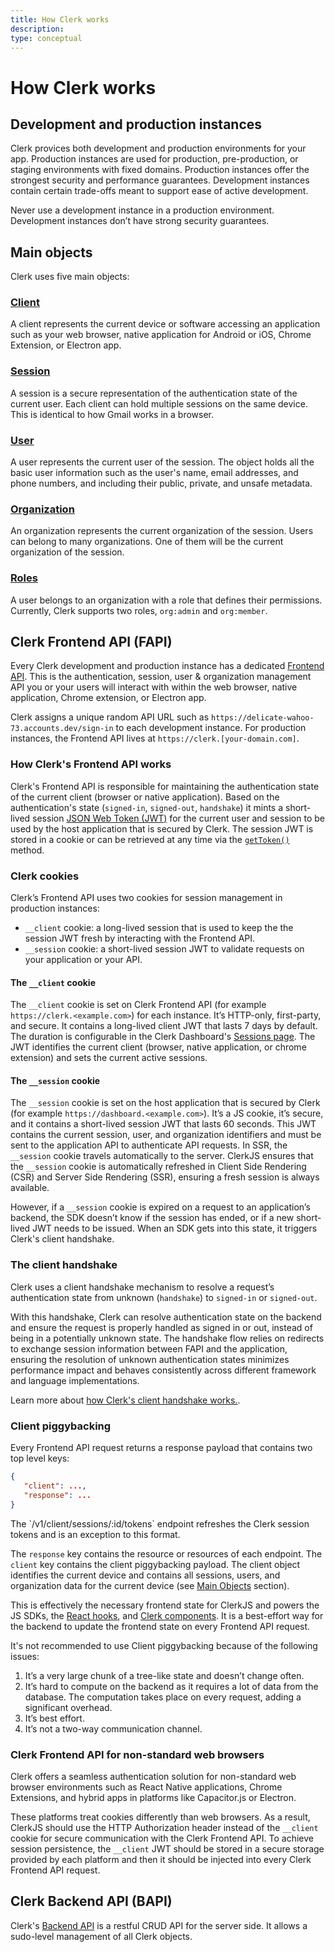 ```yaml
---
title: How Clerk works
description: 
type: conceptual
---
```


# How Clerk works

## Development and production instances

Clerk provices both development and production environments for your app. Production instances are used for production, pre-production, or staging environments with fixed domains. Production instances offer the strongest security and performance guarantees. Development instances contain certain trade-offs meant to support ease of active development. 

<Callout type="warning">
Never use a development instance in a production environment. Development instances don’t have strong security guarantees.
</Callout>

## Main objects

Clerk uses five main objects:

### [Client](/docs/references/javascript/client#client)

A client represents the current device or software accessing an application such as your web browser, native application for Android or iOS, Chrome Extension, or Electron app.

### [Session](/docs/references/javascript/session)

A session is a secure representation of the authentication state of the current user. Each client can hold multiple sessions on the same device. This is identical to how Gmail works in a browser.

### [User](/docs/users/overview)

A user represents the current user of the session. The object holds all the basic user information such as the user's name, email addresses, and phone numbers, and including their public, private, and unsafe metadata.

### [Organization](/docs/organizations/roles-permissions)

An organization represents the current organization of the session. Users can belong to many organizations. One of them will be the current organization of the session. 

### [Roles](/docs/organizations/roles-permissions)

A user belongs to an organization with a role that defines their permissions. Currently, Clerk supports two roles, `org:admin` and `org:member`.

## Clerk Frontend API (FAPI)

Every Clerk development and production instance has a dedicated [Frontend API](https://clerk.com/docs/reference/frontend-api). This is the authentication, session, user & organization management API you or your users will interact with within the web browser, native application, Chrome extension, or Electron app.

Clerk assigns a unique random API URL such as `https://delicate-wahoo-73.accounts.dev/sign-in` to each development instance. For production instances, the Frontend API lives at `https://clerk.[your-domain.com]`.

### How Clerk's Frontend API works

Clerk's Frontend API is responsible for maintaining the authentication state of the current client (browser or native application). Based on the authentication's state (`signed-in`, `signed-out`, `handshake`) it mints a short-lived session [JSON Web Token (JWT)](/docs/backend-requests/making/jwt-templates) for the current user and session to be used by the host application that is secured by Clerk. The session JWT is stored in a cookie or can be retrieved at any time via the [`getToken()`](/docs/references/javascript/session#get-token) method.

### Clerk cookies

Clerk’s Frontend API uses two cookies for session management in production instances:

* `__client` cookie: a long-lived session that is used to keep the the session JWT fresh by interacting with the Frontend API.
* `__session` cookie: a short-lived session JWT to validate requests on your application or your API. 

#### The `__client` cookie

The `__client` cookie is set on Clerk Frontend API (for example `https://clerk.<example.com>`) for each instance. It’s HTTP-only, first-party, and secure. It contains a long-lived client JWT that lasts 7 days by default. The duration is configurable in the Clerk Dashboard's  [Sessions page](https://dashboard.clerk.com/last-active?path=sessions). The JWT identifies the current client (browser, native application, or chrome extension) and sets the current active sessions.

#### The `__session` cookie

The `__session` cookie is set on the host application that is secured by Clerk (for example `https://dashboard.<example.com>`). It’s a JS cookie, it’s secure, and it contains a short-lived session JWT that lasts 60 seconds. This JWT contains the current session, user, and organization identifiers and must be sent to the application API to authenticate API requests. In SSR, the `__session` cookie travels automatically to the server. ClerkJS ensures that the `__session` cookie is automatically refreshed in Client Side Rendering (CSR) and Server Side Rendering (SSR), ensuring a fresh session is always available.

However, if a `__session` cookie is expired on a request to an application’s backend, the SDK doesn’t know if the session has ended, or if a new short-lived JWT needs to be issued. When an SDK gets into this state, it triggers Clerk's client handshake.

### The client handshake

Clerk uses a client handshake mechanism to resolve a request’s authentication state from unknown (`handshake`) to `signed-in` or `signed-out`. 

With this handshake, Clerk can resolve authentication state on the backend and ensure the request is properly handled as signed in or out, instead of being in a potentially unknown state. The handshake flow relies on redirects to exchange session information between FAPI and the application, ensuring the resolution of unknown authentication states minimizes performance impact and behaves consistently across different framework and language implementations.

Learn more about [how Clerk's client handshake works.](/docs/concepts/client-handshake).

### Client piggybacking

Every Frontend API request returns a response payload that contains two top level keys: 

```json
{
   "client": ...,
   "response": ...
}
```

<Callout type="info">
  The `/v1/client/sessions/:id/tokens` endpoint refreshes the Clerk session tokens and is an exception to this format.
</Callout>


The `response` key contains the resource or resources of each endpoint. The `client` key contains the client piggybacking payload. The client object identifies the current device and contains all sessions, users, and organization data for the current device (see [Main Objects](#main-objects) section). 

This is effectively the necessary frontend state for ClerkJS and powers the JS SDKs, the [React hooks](/docs/references/react/use-user), and [Clerk components](/docs/components/overview). It is a best-effort way for the backend to update the frontend state on every Frontend API request. 

It's not recommended to use Client piggybacking because of the following issues:

1. It’s a very large chunk of a tree-like state and doesn’t change often.
1. It’s hard to compute on the backend as it requires a lot of data from the database. The computation takes place on every request, adding a significant overhead.
1. It’s best effort.
1. It’s not a two-way communication channel.

### Clerk Frontend API for non-standard web browsers

Clerk offers a seamless authentication solution for non-standard web browser environments such as React Native applications, Chrome Extensions, and hybrid apps in platforms like Capacitor.js or Electron.

These platforms treat cookies differently than web browsers. As a result, ClerkJS should use the HTTP Authorization header instead of the `__client` cookie for secure communication with the Clerk Frontend API. To achieve session persistence, the `__client` JWT should be stored in a secure storage provided by each platform and then it should be injected into every Clerk Frontend API request. 

## Clerk Backend API (BAPI)

Clerk's [Backend API](https://clerk.com/docs/reference/backend-api) is a restful CRUD API for the server side. It allows a sudo-level management of all Clerk objects.